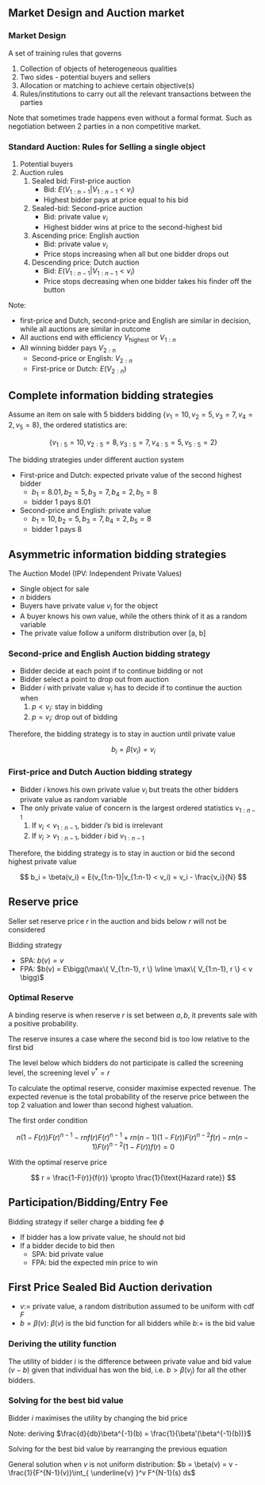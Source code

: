 ## Market Design and Auction market

### Market Design

A set of training rules that governs

1. Collection of objects of heterogeneous qualities
2. Two sides - potential buyers and sellers
3. Allocation or matching to achieve certain objective(s)
4. Rules/institutions to carry out all the relevant
   transactions between the parties

Note that sometimes trade happens even without a formal
format. Such as negotiation between 2 parties in a non
competitive market.

### Standard Auction: Rules for Selling a single object

1. Potential buyers
2. Auction rules
   1. Sealed bid: First-price auction
      - Bid: $E(V_{1:n-1}|V_{1:n-1} < v_i)$
      - Highest bidder pays at price equal to his bid  
   2. Sealed-bid: Second-price auction
      - Bid: private value $v_i$
      - Highest bidder wins at price to the second-highest
        bid
   3. Ascending price: English auction
      - Bid: private value $v_i$
      - Price stops increasing when all but one bidder drops
        out
   4. Descending price: Dutch auction
      - Bid: $E(V_{1:n-1}|V_{1:n-1} < v_i)$
      - Price stops decreasing when one bidder takes his
        finder off the button

Note: 

- first-price and Dutch, second-price and English are
  similar in decision, while all auctions are similar in
  outcome
- All auctions end with efficiency $V_{\text{highest}}$ or
  $V_{1:n}$
- All winning bidder pays $V_{2:n}$
  - Second-price or English: $V_{2:n}$
  - First-price or Dutch: $E(V_{2:n})$  

## Complete information bidding strategies

Assume an item on sale with 5 bidders bidding $\{v_1 =10,
v_2 = 5, v_3 =7, v_4 = 2, v_5 = 8\}$, the ordered statistics
are:

$$
\{v_{1:5} = 10, v_{2:5}=8, v_{3:5} = 7, v_{4:5} = 5, v_{5:5} = 2\}
$$

The bidding strategies under different auction system

- First-price and Dutch: expected private value of the
  second highest bidder
  - $b_1 = 8.01, b_2 = 5, b_3 = 7, b_4 = 2, b_5 = 8$
  - bidder 1 pays $8.01$
- Second-price and English: private value
  - $b_1 = 10, b_2 = 5, b_3 = 7, b_4 = 2, b_5 = 8$
  - bidder 1 pays $8$

## Asymmetric information bidding strategies

The Auction Model (IPV: Independent Private Values)

- Single object for sale
- $n$ bidders
- Buyers have private value $v_i$ for the object
- A buyer knows his own value, while the others think of it
  as a random variable
- The private value follow a uniform distribution over [a, b]

### Second-price and English Auction bidding strategy

- Bidder decide at each point if to continue bidding or not
- Bidder select a point to drop out from auction
- Bidder $i$ with private value $v_i$ has to decide if to
  continue the auction when
  1. $p<v_i$: stay in bidding
  2. $p = v_i$: drop out of bidding

Therefore, the bidding strategy is to stay in auction until
private value

$$
b_i = \beta(v_i) = v_i
$$

### First-price and Dutch Auction bidding strategy

- Bidder $i$ knows his own private value $v_i$ but treats
  the other bidders private value as random variable
- The only private value of concern is the largest ordered
  statistics $v_{1:n-1}$
  1. If $v_i < v_{1:n-1}$, bidder $i$'s bid is irrelevant
  2. If $v_i > v_{1:n-1}$, bidder $i$ bid $v_{1:n-1}$

Therefore, the bidding strategy is to stay in auction or bid
the second highest private value

$$
b_i = \beta(v_i) = E(v_{1:n-1}|v_{1:n-1} < v_i) = v_i - \frac{v_i}{N}
$$

## Reserve price

Seller set reserve price $r$ in the auction and bids below
$r$ will not be considered

Bidding strategy

- SPA: $b(v) = v$
- FPA: $b(v) = E\bigg(\max\{ V_{1:n-1}, r \} \vline \max\{ V_{1:n-1}, r \} < v \bigg)$


### Optimal Reserve
A binding reserve is when reserve $r$ is set between $a, b$,
it prevents sale with a positive probability.

The reserve insures a case where the second bid is too low
relative to the first bid

The level below which bidders do not participate is called
the screening level, the screening level $v^* = r$

To calculate the optimal reserve, consider maximise expected
revenue. The expected revenue is the total probability of
the reserve price between the top 2 valuation and lower than
second highest valuation.
\begin{align*}
\max_r &~r\cdot P(V_{2:n} < r < V_{1:n}) + E(V_{2:n}|V_{2:n} >
r) \cdot P(V_{2:n} > r)\\
&= rn(1-F(r))F(r)^{n-1} + \int_r^b
xn(n-1)F(x)^{n-2}(1-F(x))f(x) dx
\end{align*}

The first order condition

$$
n(1-F(r))F(r)^{n-1} - rnf(r)F(r)^{n-1} +
rn(n-1)(1-F(r))F(r)^{n-2}f(r) - rn(n-1)F(r)^{n-2}(1-F(r))f(r) = 0
$$

With the optimal reserve price

$$
r = \frac{1-F(r)}{f(r)} \propto \frac{1}{\text{Hazard rate}}
$$

## Participation/Bidding/Entry Fee

Bidding strategy if seller charge a bidding fee $\phi$

- If bidder has a low private value, he should not bid
- If a bidder decide to bid then
  - SPA: bid private value
  - FPA: bid the expected min price to win

## First Price Sealed Bid Auction derivation

- $v:=$ private value,
  a random distribution assumed to be uniform with cdf $F$
- $b = \beta(v)$: $\beta(v)$ is the bid function for all
  bidders while $b:=$ is the bid value

### Deriving the utility function
The utility of bidder $i$ is the difference between private
value and bid value ($v-b$) given that individual has won
the bid, i.e. $b>\beta(v_j)$ for all the other bidders.

\begin{align*}
    U_i(v, b) &= (v-b)\prod_{j=1}^{N-1}P(b>\beta(v_j))\\
              &= (v-b)\prod_{j=1}^{N-1}P(v_j < \beta^{-1}(b))\\
              &= (v-b)F^{N-1}(\beta^{-1}(b))\\
              &\because v_j \sim Unif(0, 1)\\
    \Rightarrow U_i(v, b) &= (v-b)(\beta^{-1}(b))^{N-1}
\end{align*}

### Solving for the best bid value
Bidder $i$ maximises the utility by changing the bid price
\begin{align*}
    \max_b ~U_i(v, b)&= (v-b)(\beta^{-1}(b))^{N-1}\\
    \frac{\partial U_i(v, b)}{\partial b} &=
    -\bigg(\beta^{-1}(b)\bigg)^{N-1} + (v-b)(N-1) \bigg(\beta^{-1}(b)\bigg)^{N-2}\frac{1}{\beta'(\beta^{-1}(b))} = 0 ~(FOC)\\
    \because b &= \beta(v) \Rightarrow v = \beta^{-1}(b)\\
    \Rightarrow -v^{N-1} &+ (N-1)(v-\beta(v))\frac{v^{N-2}}{\beta'(v)} = 0
\end{align*}

Note: deriving $\frac{d}{db}\beta^{-1}(b) = \frac{1}{\beta'(\beta^{-1}(b))}$
\begin{align*}
    b &= \beta(v)\\
    \frac{db}{dv} &= \beta'(v)\\
    \Rightarrow \frac{dv}{db} = \frac{d}{db} \beta^{-1}(b) &= \frac{1}{\beta'(v)} = \frac{1}{\beta'(\beta^{-1}(b))}
\end{align*}

Solving for the best bid value by rearranging the previous
equation
\begin{align*}
    v^{N-1}\beta'(v) + (N-1)v^{N-2}\beta(v) &=
    (N-1)v^{N-1}\\
    \Leftrightarrow \frac{d}{dv}v^{N-1}\beta(v)
    &= (N-1)v^{N-1}\\
    \Rightarrow v^{N-1}\beta(v) &= \int_0^v (N-1)s^{N-1}ds\\
    v^{N-1}\beta(v) &= (N-1)\frac{v^N}{N}\\
    \Rightarrow  \beta(v) &= \frac{N-1}{N}v =
    v-\frac{v}{N}
\end{align*}

General solution when $v$ is not uniform distribution: $b = \beta(v) = v - \frac{1}{F^{N-1}(v)}\int_{ \underline{v} }^v F^{N-1}(s) ds$

